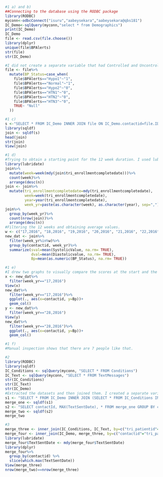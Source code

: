 ```{r}
#1 a) and b)
##Connecting to the database using the RODBC package
library(RODBC)
myconn<-odbcConnect("isuru","aabeysekara","aabeysekara@qbs181")
IC_Demo<-sqlQuery(myconn,"select * from Demographics")
print(IC_Demo)
IC_Demo
file <- read.csv(file.choose())
library(dplyr)
unique(file$BPAlerts)
str(file)
str(IC_Demo)

#I did not create a separate variable that had Controlled and Uncontrolled as levels, but I convereted them to a dichotomous variable right away.
file <- file%>%
  mutate(BP_Status=case_when(
    file$BPAlerts=="Hypo1"~"1",
    file$BPAlerts=="Normal"~"1",
    file$BPAlerts=="Hypo2"~"0",
    file$BPAlerts=="HTN1"~"0",
    file$BPAlerts=="HTN2"~"0",
    file$BPAlerts=="HTN3"~"0",
    TRUE~ "Null"
  ))
```
```{r}
#1 c)
s <-"SELECT * FROM IC_Demo INNER JOIN file ON IC_Demo.contactid=file.ID"
library(sqldf)
join <- sqldf(s)
head(join)
str(join)
View(join)
```
```{r}
#1 d)
#Trying to obtain a starting point for the 12 week duration. I used lubridate to extract week and year from the date variable. I found that the count of IDs rose significantly for the first time in the 17 week of 2016, I used this as the starting point. 
library(lubridate)
join%>%
  mutate(week=week(mdy(join$tri_enrollmentcompletedate)))%>%
  count(week)%>%
  arrange(desc(n))
join <- join%>%
  mutate(tri_enrollmentcompletedate=mdy(tri_enrollmentcompletedate),
         week=week(tri_enrollmentcompletedate),
         year=year(tri_enrollmentcompletedate),
         week_yr=paste(as.character(week), as.character(year), sep=","))
join%>%
  group_by(week_yr)%>%
  count(nrow(join))%>%
  arrange(desc(n))
#Filtering the 12 weeks and obtaining average values.
w <- c("17,2016", "18,2016", "19,2016", "20,2016", "21,2016", "22,2016", "23,2016", "24,2016", "25,2016", "26,2016", "27,2016", "28,2016")
new_dat <- join%>%
  filter(week_yr%in%w)%>%
  group_by(contactid, week_yr)%>%
  summarize(sval=mean(SystolicValue, na.rm= TRUE),
            dval=mean(Diastolicvalue, na.rm= TRUE),
            Bp=mean(as.numeric(BP_Status), na.rm= TRUE))
```

```{r}
#1 e)
#I drew two graphs to visually compare the scores at the start and the end of the 12 week duration.
x <- new_dat%>%
  filter(week_yr=="17,2016")
View(x)
new_dat%>%
  filter(week_yr=="17,2016")%>%
  ggplot(., aes(x=contactid, y=Bp))+
  geom_col()
y <- new_dat%>%
  filter(week_yr=="28,2016")
View(y)
new_dat%>%
  filter(week_yr=="28,2016")%>%
  ggplot(., aes(x=contactid, y=Bp))+
  geom_col()

```

```{r}
#1 f)
#Manual inspection shows that there are 7 people like that.
```

```{r}
#2
library(RODBC)
library(sqldf)
IC_Conditions <- sqlQuery(myconn, "SELECT * FROM Conditions")
IC_Text <- sqlQuery(myconn, "SELECT * FROM TextMessages")
str(IC_Conditions)
str(IC_Text)
str(IC_Demo)
#Extracted the datasets and then joined them. I created a separate variable that showed the most recent date. I verified if both approaches (for 2 and 3) were right by looking at the number of unique ids (refer end of q3)
s1 <- "SELECT * FROM IC_Demo INNER JOIN (SELECT * FROM IC_Conditions INNER JOIN IC_Text ON IC_Conditions.tri_patientid=IC_Text.tri_contactId) AS merge ON IC_Demo.contactid=merge.tri_contactId"
merge_one <- sqldf(s1)
s2 <- "SELECT contactId, MAX(TextSentDate), * FROM merge_one GROUP BY contactid"
merge_two <- sqldf(s2)
merge_two
```

```{r}
#3
merge_three <- inner_join(IC_Conditions, IC_Text, by=c("tri_patientid"="tri_contactId"))
merge_four <- inner_join(IC_Demo, merge_three, by=c("contactid"="tri_patientid"))
library(lubridate)
merge_four$TextSentDate <- mdy(merge_four$TextSentDate)
library(dplyr)
merge_four%>% 
  group_by(contactid) %>%
  slice(which.max(TextSentDate))
View(merge_three)
nrow(merge_two)==nrow(merge_three)
```

